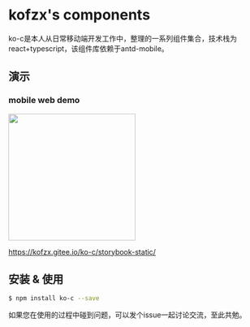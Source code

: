 
<Meta title="Get Started" />

# kofzx's components

ko-c是本人从日常移动端开发工作中，整理的一系列组件集合，技术栈为react+typescript，该组件库依赖于antd-mobile。

## 演示

### mobile web demo

<img width="250" src="https://kofzx.gitee.io/ko-c/public/ko-c.png" />

https://kofzx.gitee.io/ko-c/storybook-static/

## 安装 & 使用

```bash
$ npm install ko-c --save
```

如果您在使用的过程中碰到问题，可以发个issue一起讨论交流，至此共勉。